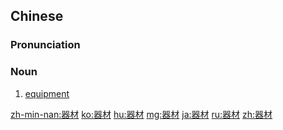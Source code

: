 ==Chinese==
{{zh-forms}}

===Pronunciation===
{{zh-pron
|m=qìcái
|c=hei3 coi4
|mn=khì-châi
|ma=Zh-qìcái.ogg
|cat=n
}}

===Noun===
{{zh-noun}}

# [[equipment]]

[[zh-min-nan:器材]]
[[ko:器材]]
[[hu:器材]]
[[mg:器材]]
[[ja:器材]]
[[ru:器材]]
[[zh:器材]]